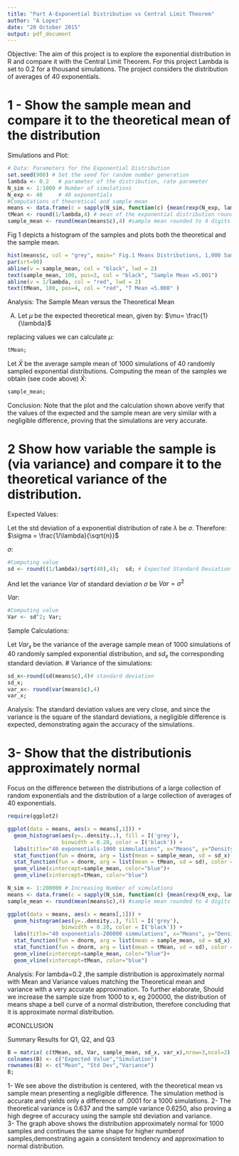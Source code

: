```yaml
---
title: "Part A-Exponential Distribution vs Central Limit Theorem"
author: "A Lopez"
date: "20 October 2015"
output: pdf_document
---
```

Objective:
The aim of this project is to explore the exponential distribution in R and compare it with the Central Limit Theorem. For this project Lambda is set to 0.2 for a thousand simulations. The project considers the distribution of averages of 40 exponentials.

# 1 - Show the sample mean and compare it to the theoretical mean of the distribution

Simulations and Plot:

```r
# Data: Parameters for the Exponential Distribution
set.seed(900) # Set the seed for random number generation
lambda <- 0.2   # parameter of the distribution, rate parameter
N_sim <- 1:1000 # Number of simulations
N_exp <- 40     # 40 exponentials
#Computations of theoretical and sample mean
means <- data.frame(c = sapply(N_sim, function(c) {mean(rexp(N_exp, lambda))})) #1000 simulations
tMean <- round(1/lambda,4) # mean of the exponential distribution rounded to 4 digits
sample_mean <- round(mean(means$c),4) #sample mean rounded to 4 digits
```
Fig 1 depicts a histogram of the samples and plots both the theoretical and the sample mean. 
```r
hist(means$c, col = "grey", main=" Fig.1 Means Distributions, 1,000 Samples", xlab="Mean")
par(srt=90)
abline(v = sample_mean, col = "black", lwd = 2)
text(sample_mean, 100, pos=3, col = "black", "Sample Mean =5.001")
abline(v = 1/lambda, col = "red", lwd = 2)
text(tMean, 100, pos=4, col = "red", "T Mean =5.000" )
```

Analysis: The Sample Mean versus the Theoretical Mean

A) Let $\mu$ be the expected theoretical mean, given by:
$\mu= \frac{1}{\lambda}$ 

replacing values we can calculate $\mu:$ 
```r
tMean;
```
Let $\bar X$ be the average sample mean of 1000 simulations of 40 randomly sampled exponential distributions.
Computing the mean of the samples we obtain (see code above)
$\bar X:$ 
```r
sample_mean;
```

Conclusion: Note that the plot and the calculation shown above verify that the values of the expected and the sample mean are very similar with a negligible difference, proving that the simulations are very accurate.

# 2 Show how variable the sample is (via variance) and compare it to the theoretical variance of the distribution. 

Expected Values:

Let the std deviation of a exponential distribution of rate $\lambda$ be $\sigma$.
Therefore: 
$\sigma = \frac{1/\lambda}{\sqrt{n}}$

$\sigma:$
```r
#Computing value
sd <- round((1/lambda)/sqrt(40),4);  sd; # Expected Standard Deviation 
```
And let the variance $Var$ of standard deviation $\sigma$ be
$Var = \sigma^2$

$Var:$
```r
#Computing value
Var <- sd^2; Var;
```

Sample Calculations:

Let $Var_x$ be the variance of the average sample mean of 1000 simulations of 40 randomly sampled exponential distribution, and $sd_x$ the corresponding standard deviation.
# Variance of the simulations:

```r
sd_x<-round(sd(means$c),4)# standard deviation
sd_x;
var_x<- round(var(means$c),4)
var_x;
```

Analysis: The standard deviation values are very close, and since the variance is the square of the standard deviations, a negligible difference is expected, demonstrating again the accuracy of the simulations.

# 3- Show that the distributionis approximately normal

Focus on the difference between the distributions of a large collection of 
random exponentials and the distribution of a large collection of averages of 40 exponentials. 


```r
require(ggplot2)
```

```r
ggplot(data = means, aes(x = means[,1])) + 
  geom_histogram(aes(y=..density..), fill = I('grey'), 
                 binwidth = 0.20, color = I('black')) +
  labs(title="40 exponentials-1000 simmulations", x="Means", y="Density")+
  stat_function(fun = dnorm, arg = list(mean = sample_mean, sd = sd_x),color = "blue")+
  stat_function(fun = dnorm, arg = list(mean = tMean, sd = sd), color = "red")+
  geom_vline(xintercept=sample_mean, color="blue")+
  geom_vline(xintercept=tMean, color="blue")

N_sim <- 1:200000 # Increasing Number of simulations
means <- data.frame(c = sapply(N_sim, function(c) {mean(rexp(N_exp, lambda))})) #1000 simulations
sample_mean <- round(mean(means$c),4) #sample mean rounded to 4 digits

ggplot(data = means, aes(x = means[,1])) + 
  geom_histogram(aes(y=..density..), fill = I('grey'), 
                 binwidth = 0.20, color = I('black')) +
  labs(title="40 exponentials-200000 simmulations", x="Means", y="Density")+
  stat_function(fun = dnorm, arg = list(mean = sample_mean, sd = sd_x),color = "blue")+
  stat_function(fun = dnorm, arg = list(mean = tMean, sd = sd), color = "red")+
  geom_vline(xintercept=sample_mean, color="blue")+
  geom_vline(xintercept=tMean, color="blue")
```

Analysis: For lambda=0.2 ,the sample distribution is approximately normal with Mean and Variance values matching the Theoretical mean and variance with a very accurate approximation. 
To further elaborate, Should we increase the sample size from 1000 to x, eg 200000, the distribution of means shape a bell curve of a normal distribution, therefore concluding that it is approximate normal distribution.


#CONCLUSION

Summary Results for Q1, Q2, and Q3
```r
B = matrix( c(tMean, sd, Var, sample_mean, sd_x, var_x),nrow=3,ncol=2) 
colnames(B) <- c("Expected Value","Simulation")
rownames(B) <- c("Mean", "Std Dev","Variance")
B;
```

1- We see above the distribution is centered, with the theoretical mean vs sample mean presenting a negligible difference. The simulation method is accurate and yields only a difference of .0001 for a 1000 simulations. 
2- The theoretical variance is 0.637 and the sample variance 0.6250, also proving a high degree of accuracy using the sample std deviation and variance.    
3- The graph above shows the distribution approximately normal for 1000 samples and continues the same shape for higher numberof samples,demonstrating again a consistent tendency and approximation to normal distribution.   


 
